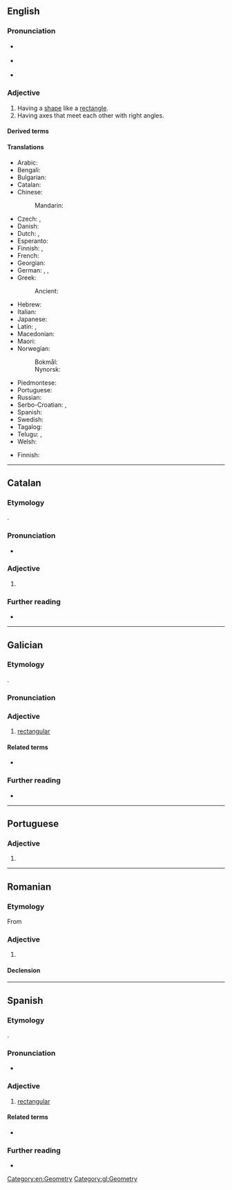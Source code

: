 ==English==

{{root|en|ine-pro|*h₃reǵ-}}
===Pronunciation===
* {{a|GA}} {{IPA|en|/ɹɛkˈtæŋɡjəlɚ/}}
* {{a|RP}} {{IPA|en|/ɹɛkˈtæŋɡjʊlə/}}
* {{hyph|en|rec|tan|gu|lar}}

===Adjective===
{{en-adj}}

# Having a [[shape]] like a [[rectangle]].
# Having axes that meet each other with right angles.

====Derived terms====
{{col3|en
|rectangular coordinates
|birectangular
|nonrectangular
|rectangularly
|rectangularity
|rectangular number
|trirectangular
|equirectangular
|hyperrectangular
|sub-rectangular
|subrectangular
|rectangularwise
|rectangular hyperbola
|rectangularness
|rectangularization}}

====Translations====
{{trans-top|having a shape like a rectangle}}
* Arabic: {{t|ar|مُسْتَطِيل}}
* Bengali: {{t|bn|আয়তক্ষেত্রাকৃতি}}
* Bulgarian: {{t|bg|правоъ́гълен}}
* Catalan: {{t+|ca|rectangular}}
* Chinese:
*: Mandarin: {{t+|cmn|矩形|tr=jǔxíng de|alt=矩形的|sc=Hani}}
* Czech: {{t+|cs|obdélníkový}}, {{t+|cs|rektangulární}}
* Danish: {{t|da|rektangulær}}
* Dutch: {{t+|nl|rechthoekig}}, {{t+|nl|rechthoekige}}
* Esperanto: {{t|eo|ortangula}}
* Finnish: {{t+|fi|suorakulmainen}}, {{t|fi|[[suorakaiteen]] [[muotoinen]]}}
* French: {{t+|fr|rectangulaire}}
* Georgian: {{t|ka|მართკუთხა}}
* German: {{t+|de|rechteckig}}, {{t+|de|rechtwinklig}}, {{t+|de|rechtwinkelig}}
* Greek: {{t+|el|ορθογώνιος|sc=Grek}}
*: Ancient: {{t|grc|ὀρθογώνιος}}
{{trans-mid}}
* Hebrew: {{t+|he|מלבני|m|tr=malbení}}
* Italian: {{t+|it|rettangolare}}
* Japanese: {{t+|ja|直角|tr=ちょっかくの, chokkaku no|alt=直角の|sc=Jpan}}
* Latin: {{t|la|rectiangulus}}, {{t|la|rectangulus}}
* Macedonian: {{t|mk|правоаголен}}
* Maori: {{t|mi|porowhā}}
* Norwegian:
*: Bokmål: {{t+|nb|rektangulær}}
*: Nynorsk: {{t|nn|rektangulær}}
* Piedmontese: {{t|pms|retangolar}}
* Portuguese: {{t+|pt|retangular}}
* Russian: {{t+|ru|прямоуго́льный}}
* Serbo-Croatian: {{t|sh|u obliku pravougaonika}}, {{t|sh|pravougaoni}}
* Spanish: {{t+|es|rectangular}}
* Swedish: {{t+|sv|rektangulär}}
* Tagalog: {{t|tl|paritadlungin}}
* Telugu: {{t|te|చతురస్త్ర}}, {{t|te|చదరం}}
* Welsh: {{t|cy|cyfongl}}
{{trans-bottom}}

{{trans-top|having axes that meet each other with right angles}}
* Finnish: {{t+|fi|suorakulmainen}}
{{trans-mid}}
{{trans-bottom}}

[[Category:en:Geometry]]

----

==Catalan==

===Etymology===
{{suffix|ca|rectangle|ar}}.

===Pronunciation===
* {{ca-IPA}}

===Adjective===
{{ca-adj|mf}}

# {{l|en|rectangular}}

===Further reading===
* {{R:IEC2}}

----

==Galician==

===Etymology===
{{suffix|gl|rectángulo|ar}}.

===Pronunciation===
{{rfp|gl}}

===Adjective===
{{gl-adj|f=rectangular|pl=rectangulares}}

# [[#English|rectangular]]

====Related terms====
* {{l|gl|rectángulo}}

===Further reading===
* {{R:DRAG}}

[[Category:gl:Geometry]]

----

==Portuguese==

===Adjective===
{{pt-adj|rectangula|r|comp=no}}

# {{pt-superseded-silent-letter-1990|retangular}}

----

==Romanian==

===Etymology===
From {{bor|ro|fr|rectangulaire}}

===Adjective===
{{ro-adj}}

# {{l|en|rectangular}}

====Declension====
{{ro-decl-adj}}

----

==Spanish==

===Etymology===
{{suffix|es|rectángulo|ar}}.

===Pronunciation===
{{es-IPA}}
* {{hyph|es|rec|tan|gu|lar}}

===Adjective===
{{es-adj}}

# [[#English|rectangular]]

====Related terms====
* {{l|es|rectángulo}}

===Further reading===
* {{R:DRAE}}

{{C|es|Geometry}}